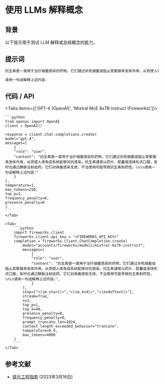 # 使用 LLMs 解释概念


## 背景
以下提示用于测试 LLM 解释或总结概念的能力。

## 提示词
```markdown
抗生素是一类用于治疗细菌感染的药物，它们通过杀死细菌或阻止其繁殖来发挥作用，从而使人体免疫系统能够对抗感染。抗生素通常以药片、胶囊或液体形式口服，有时也通过静脉注射给药。它们对病毒感染无效，不当使用可能导致抗生素耐药性。

请用一句话解释上述内容:
```

## 代码 / API

<Tabs items={['GPT-4 (OpenAI)', 'Mixtral MoE 8x7B Instruct (Fireworks)']}>
    <Tab>
  
    ```python
    from openai import OpenAI
    client = OpenAI()

    response = client.chat.completions.create(
    model="gpt-4",
    messages=[
        {
        "role": "user",
        "content": "抗生素是一类用于治疗细菌感染的药物，它们通过杀死细菌或阻止其繁殖来发挥作用，从而使人体免疫系统能够对抗感染。抗生素通常以药片、胶囊或液体形式口服，有时也通过静脉注射给药。它们对病毒感染无效，不当使用可能导致抗生素耐药性。\n\n请用一句话解释上述内容:"
        }
    ],
    temperature=1,
    max_tokens=250,
    top_p=1,
    frequency_penalty=0,
    presence_penalty=0
    )
    ```
    </Tab>

    <Tab>
        ```python
        import fireworks.client
        fireworks.client.api_key = "<FIREWORKS_API_KEY>"
        completion = fireworks.client.ChatCompletion.create(
            model="accounts/fireworks/models/mixtral-8x7b-instruct",
            messages=[
                {
                "role": "user",
                "content": "抗生素是一类用于治疗细菌感染的药物，它们通过杀死细菌或阻止其繁殖来发挥作用，从而使人体免疫系统能够对抗感染。抗生素通常以药片、胶囊或液体形式口服，有时也通过静脉注射给药。它们对病毒感染无效，不当使用可能导致抗生素耐药性。\n\n请用一句话解释上述内容:",
                }
            ],
            stop=["<|im_start|>","<|im_end|>","<|endoftext|>"],
            stream=True,
            n=1,
            top_p=1,
            top_k=40,
            presence_penalty=0,
            frequency_penalty=0,
            prompt_truncate_len=1024,
            context_length_exceeded_behavior="truncate",
            temperature=0.9,
            max_tokens=4000
        )
        ```
    </Tab>


</Tabs>

## 参考文献
- [提示工程指南](https://www.promptingguide.ai/introduction/examples#text-summarization) (2023年3月16日)